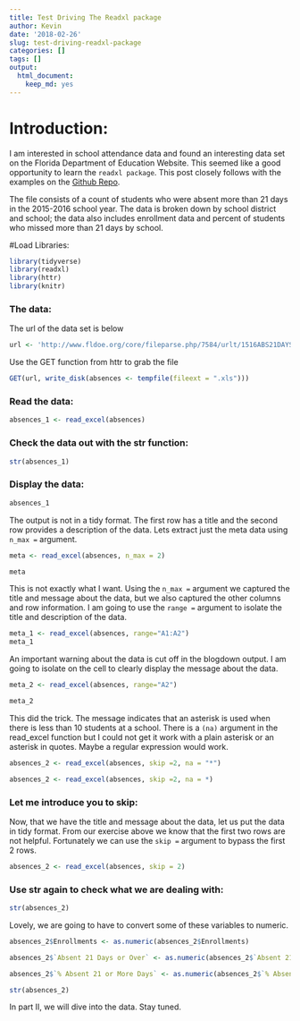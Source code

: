 ```yaml
---
title: Test Driving The Readxl package
author: Kevin
date: '2018-02-26'
slug: test-driving-readxl-package
categories: []
tags: []
output: 
  html_document: 
    keep_md: yes
---
```


# Introduction:


I am interested in school attendance data and found an interesting data set on the Florida Department of Education Website. This seemed like a good opportunity to learn the ` readxl package `. This post closely follows with the examples on the [Github Repo](https://github.com/tidyverse/readxl). 

The file consists of a count of students who were absent more than 21 days in the  2015-2016 school year. The data is broken down by school district and school; the data also includes enrollment data  and percent of students who missed more than 21 days by school. 

#Load Libraries:
```r
library(tidyverse)
library(readxl)
library(httr)
library(knitr)
```

### The data:

The url of the data set is below
```r
url <- 'http://www.fldoe.org/core/fileparse.php/7584/urlt/1516ABS21DAYSchool.xls'

```

Use the  GET function from httr to grab the file
```r
GET(url, write_disk(absences <- tempfile(fileext = ".xls")))

```



### Read the data:
```r
absences_1 <- read_excel(absences)

```

### Check the data out with the str function:
```r
str(absences_1)
```


### Display the data:
```r
absences_1
```

The output is not in a tidy format. The first row has a title and the second row provides a description of the data. Lets extract just the meta data using ` n_max = ` argument.  

```r
meta <- read_excel(absences, n_max = 2)

meta
```

This is not exactly what I want. Using the ` n_max =` argument we captured the title and message about the data, but we also captured the other columns and row information.  I am going to use the  ` range = ` argument to isolate the title and description of the data. 

```r
meta_1 <- read_excel(absences, range="A1:A2")
meta_1
```

An important warning about the data is cut off in the blogdown output. I am going to isolate on the cell to clearly display the message about the data. 

```r
meta_2 <- read_excel(absences, range="A2")

meta_2

```

This did the trick. The message indicates that an asterisk is used when there is less than 10 students at a school. There is a ` (na)` argument in the read_excel function but I could not get it work with a plain asterisk or an asterisk in quotes. Maybe a regular expression would work. 

```r
absences_2 <- read_excel(absences, skip =2, na = "*")

absences_2 <- read_excel(absences, skip =2, na = *)


```


### Let me introduce you to skip:

Now, that we have the title and message about the data, let us put the data in tidy format. From our exercise above we know that the first two rows are not helpful. Fortunately we can use the ` skip = ` argument to bypass the first 2 rows. 

```r
absences_2 <- read_excel(absences, skip = 2)


```

### Use str again to check what we are dealing with:
```r
str(absences_2)
```

Lovely, we are going to have to convert some of these variables to numeric. 

```r

absences_2$Enrollments <- as.numeric(absences_2$Enrollments)

absences_2$`Absent 21 Days or Over` <- as.numeric(absences_2$`Absent 21 Days or Over`)

absences_2$`% Absent 21 or More Days` <- as.numeric(absences_2$`% Absent 21 or More Days`)

```

```r
str(absences_2)
```

In part II, we will dive into the data. Stay tuned. 

